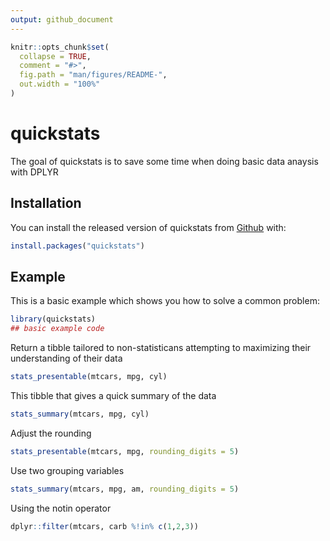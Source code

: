 ```yaml
---
output: github_document
---
```


<!-- README.md is generated from README.Rmd. Please edit that file -->

```r
knitr::opts_chunk$set(
  collapse = TRUE,
  comment = "#>",
  fig.path = "man/figures/README-",
  out.width = "100%"
)
```

# quickstats

The goal of quickstats is to save some time when doing basic data anaysis with DPLYR

## Installation

You can install the released version of quickstats from [Github](https://github.com/despresj/quickstats) with:

``` r
install.packages("quickstats")
```

## Example

This is a basic example which shows you how to solve a common problem:

```r
library(quickstats)
## basic example code
```

Return a tibble tailored to non-statisticans attempting to maximizing their understanding of their data
```r
stats_presentable(mtcars, mpg, cyl)
```

This tibble that gives a quick summary of the data
```r
stats_summary(mtcars, mpg, cyl)
```

Adjust the rounding
```r
stats_presentable(mtcars, mpg, rounding_digits = 5)
```

Use two grouping variables
```r
stats_summary(mtcars, mpg, am, rounding_digits = 5)
```

Using the notin operator
```r
dplyr::filter(mtcars, carb %!in% c(1,2,3))
```

